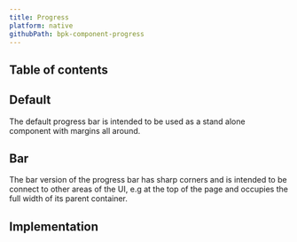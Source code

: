 ```yaml
---
title: Progress
platform: native
githubPath: bpk-component-progress
---
```




## Table of contents

## Default

The default progress bar is intended to be used as a stand alone component with margins all around.

<NativeComponentScreenshots
  iOS={iosProgressDefault}
  iOSAltText="iOS progress bar"
  android={androidProgressDefault}
  androidAltText="Android progress bar" />

## Bar

The bar version of the progress bar has sharp corners and is intended to be connect to other areas of the UI, e.g at the top of the page and occupies the full width of its parent container.

<NativeComponentScreenshots
  iOS={iosProgressBar}
  iOSAltText="iOS progress bar (bar)"
  android={androidProgressBar}
  androidAltText="Android progress bar (bar)" />

## Implementation

<Readme file={readme} />
